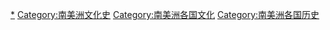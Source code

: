 [[Category:各國文化史|*]]
[[Category:南美洲文化史|Category:南美洲文化史]]
[[Category:南美洲各国文化|Category:南美洲各国文化]]
[[Category:南美洲各国历史|Category:南美洲各国历史]]